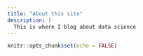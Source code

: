 ```yaml
---
title: "About this site"
description: |
  This is where I blog about data science
---
```


```r
knitr::opts_chunk$set(echo = FALSE)
```

